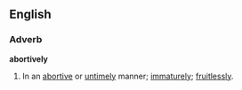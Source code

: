 ==English==

===Adverb===
'''abortively'''

#In an [[abortive]] or [[untimely]] manner; [[immaturely]]; [[fruitlessly]].